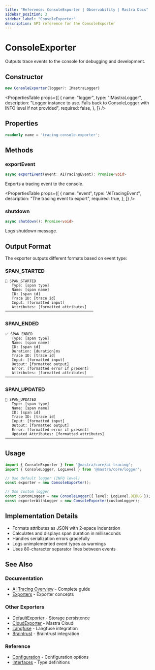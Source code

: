 ```yaml
---
title: "Reference: ConsoleExporter | Observability | Mastra Docs"
sidebar_position: 3
sidebar_label: "ConsoleExporter"
description: API reference for the ConsoleExporter
---
```



# ConsoleExporter

Outputs trace events to the console for debugging and development.

## Constructor

```typescript
new ConsoleExporter(logger?: IMastraLogger)
```

<PropertiesTable
  props={[
    {
      name: "logger",
      type: "IMastraLogger",
      description: "Logger instance to use. Falls back to ConsoleLogger with INFO level if not provided",
      required: false,
    },
  ]}
/>

## Properties

```typescript
readonly name = 'tracing-console-exporter';
```

## Methods

### exportEvent

```typescript
async exportEvent(event: AITracingEvent): Promise<void>
```

Exports a tracing event to the console.

<PropertiesTable
  props={[
    {
      name: "event",
      type: "AITracingEvent",
      description: "The tracing event to export",
      required: true,
    },
  ]}
/>

### shutdown

```typescript
async shutdown(): Promise<void>
```

Logs shutdown message.

## Output Format

The exporter outputs different formats based on event type:

### SPAN_STARTED

```
🚀 SPAN_STARTED
   Type: [span type]
   Name: [span name]
   ID: [span id]
   Trace ID: [trace id]
   Input: [formatted input]
   Attributes: [formatted attributes]
────────────────────────────────────────
```

### SPAN_ENDED

```
✅ SPAN_ENDED
   Type: [span type]
   Name: [span name]
   ID: [span id]
   Duration: [duration]ms
   Trace ID: [trace id]
   Input: [formatted input]
   Output: [formatted output]
   Error: [formatted error if present]
   Attributes: [formatted attributes]
────────────────────────────────────────
```

### SPAN_UPDATED

```
📝 SPAN_UPDATED
   Type: [span type]
   Name: [span name]
   ID: [span id]
   Trace ID: [trace id]
   Input: [formatted input]
   Output: [formatted output]
   Error: [formatted error if present]
   Updated Attributes: [formatted attributes]
────────────────────────────────────────
```

## Usage

```typescript
import { ConsoleExporter } from '@mastra/core/ai-tracing';
import { ConsoleLogger, LogLevel } from '@mastra/core/logger';

// Use default logger (INFO level)
const exporter = new ConsoleExporter();

// Use custom logger
const customLogger = new ConsoleLogger({ level: LogLevel.DEBUG });
const exporterWithLogger = new ConsoleExporter(customLogger);
```

## Implementation Details

- Formats attributes as JSON with 2-space indentation
- Calculates and displays span duration in milliseconds
- Handles serialization errors gracefully
- Logs unimplemented event types as warnings
- Uses 80-character separator lines between events

## See Also

### Documentation
- [AI Tracing Overview](/observability/ai-tracing/overview/overview) - Complete guide
- [Exporters](/observability/ai-tracing/overview/overview#exporters) - Exporter concepts

### Other Exporters
- [DefaultExporter](/reference/observability/ai-tracing/exporters/default-exporter) - Storage persistence
- [CloudExporter](/reference/observability/ai-tracing/exporters/cloud-exporter) - Mastra Cloud
- [Langfuse](/reference/observability/ai-tracing/exporters/langfuse) - Langfuse integration
- [Braintrust](/reference/observability/ai-tracing/exporters/braintrust) - Braintrust integration

### Reference
- [Configuration](/reference/observability/ai-tracing/configuration) - Configuration options
- [Interfaces](/reference/observability/ai-tracing/interfaces) - Type definitions